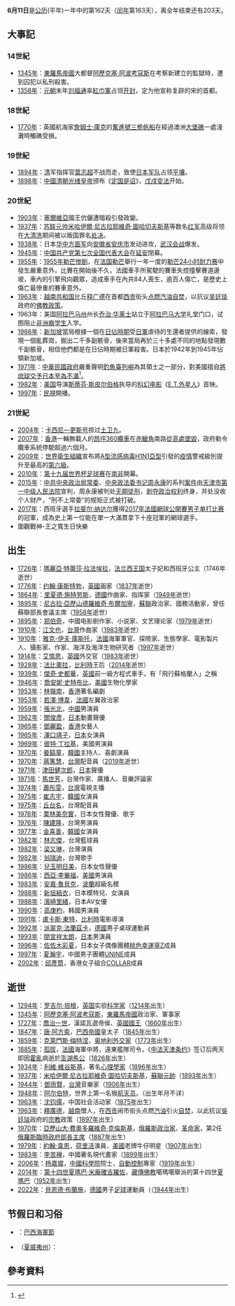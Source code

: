 {{noteTA
|1=zh-tw:利曼;zh-cn:勒芒;
}}
{{DayInMonth|6}}
'''6月11日'''是[[公历|公历]](平年)一年中的第162天（[[闰年|闰年]]第163天），离全年结束还有203天。

== 大事記 ==
=== 14世紀 ===
* [[1345年|1345年]]：[[東羅馬帝國|東羅馬帝國]]大都督[[阿歷克塞·阿波考寇斯|阿歷克塞·阿波考寇斯]]在考察新建立的監獄時，遭到囚犯以私刑殺害。
* [[1358年|1358年]]：[[元朝|元朝]]末年[[刘福通|刘福通]]率[[紅巾軍|紅巾軍]]占领[[开封市|开封]]，定为他宣称复辟的宋的首都。

=== 18世紀 ===
* [[1770年|1770年]]：英國航海家[[詹姆士·庫克|詹姆士·庫克]]的[[奮進號三桅帆船|奮進號三桅帆船]]在經過澳洲[[大堡礁|大堡礁]]一處淺灘時觸礁受損。

=== 19世紀 ===
* [[1894年|1894年]]：[[清朝|清]]军指挥官[[葉志超|葉志超]]不战而走，致使[[日本军|日本军队]]占领[[平壤|平壤]]。
* [[1898年|1898年]]：[[中國|中國]][[清朝|清朝]][[光绪帝|光绪皇帝]]颁布《[[定国是诏|定国是诏]]》，[[戊戌变法|戊戌变法]]开始。

=== 20世紀 ===
* [[1903年|1903年]]：[[塞尔维亚王国_(近代)|塞爾維亞]]國王伉儷遭暗殺引發政變。
* [[1937年|1937年]]：[[苏联元帅列表|苏联元帅]][[米哈伊爾·尼古拉耶維奇·圖哈切夫斯基|米哈伊爾·尼古拉耶維奇·圖哈切夫斯基]]等数名[[苏联红军|红军]]高级将领在[[大清洗|大清洗]]期间被以叛国罪名[[图哈切夫斯基案件|处决]]。
* [[1938年|1938年]]：日本[[中支那方面军|华中方面军]]向[[安徽省|安徽省]][[安庆市|安庆市]]发动进攻，[[武汉会战|武汉会战]]爆发。
* [[1945年|1945年]]：[[中国共产党第七次全国代表大会|中国共产党第七次全国代表大会]]在[[延安市|延安]]閉幕。
* [[1955年|1955年]]：[[1955年勒芒惨剧|1955年勒芒惨剧]]，在[[法国|法国]][[勒芒|勒芒]]舉行一年一度的[[勒芒24小时耐力赛|勒芒24小时耐力赛]]中發生嚴重意外，比賽在開始後不久，法國車手{{link-en|皮耶·李維格|Pierre Levegh}}所駕駛的賽車失控撞擊賽道邊坡，車內的引擎飛向觀眾，造成車手在內共84人喪生，逾百人傷亡，是歷史上傷亡最慘重的賽車意外。
* [[1963年|1963年]]：[[越南共和国|越南共和国]]比丘[[释广德|释广德]]在首都[[胡志明市|西贡]]街头[[殉教|点燃汽油自焚]]，以抗议[[吴廷琰|吴廷琰]]政府的[[佛教徒危机|佛教政策]]。
* 1963年：美国[[阿拉巴马州|阿拉巴马州]]州长[[乔治·华莱士|乔治·华莱士]]站立于[[阿拉巴马大学|阿拉巴马大学]]礼堂门口，试图阻止[[非洲裔美国人|非洲裔学生]]入学。
* [[1966年|1966年]]：[[新加坡|新加坡]]當局根據一個在[[新加坡日佔時期|日佔時期]]受[[日本军|日軍]]虐待的生還者提供的線索，發現一個亂葬崗，掘出二千多副骸骨，後來當局再於三十多處不同的地點發現數千副骸骨，相信他們都是在日佔時期被日軍殺害。日本於1942年到1945年佔領新加坡。
* [[1971年|1971年]]：[[中華民國政府|中華民國政府]]嚴重聲明[[釣魚臺列嶼|釣魚臺列嶼]]為其領土之一部分，對美國擅自[[沖繩返還|將琉球交予日本]][[釣魚臺列嶼主權問題|至為不滿]]<ref>{{Cite web|title=關於我政府對日本外務省網站有關釣魚臺列嶼十六題問與答逐題駁斥全文|url=https://www.mofa.gov.tw/cp.aspx?n=445|publisher=[[中华民国外交部|中华民国外交部]]條約法律司|access-date=2021-06-10|archive-date=2021-06-10|archive-url=https://web.archive.org/web/20210610233831/https://www.mofa.gov.tw/cp.aspx?n=445|dead-url=no}}</ref>。
* [[1982年|1982年]]：[[美国|美国]]导演[[斯蒂芬·斯皮尔伯格|斯蒂芬·斯皮尔伯格]]执导的[[科幻电影|科幻电影]]《[[E.T.外星人|E.T.外星人]]》首映。
* [[1997年|1997年]]：[[民視|民視]]開播。

=== 21世紀 ===
* [[2004年|2004年]]：[[卡西尼－惠更斯号|卡西尼—更斯号]]掠过[[土卫九|土卫九]]。
* [[2007年|2007年]]：[[香港|香港]]一輛無載人的[[昂坪360|昂坪360]][[索道|纜車]]在[[赤鱲角|赤鱲角]]南路[[昂坪纜車墮下事故|從高處墜毀]]，政府勒令纜車系統停駛超過六個月。
* [[2009年|2009年]]：[[世界衛生組織|世界衛生組織]]宣布將[[A型流感病毒H1N1亞型|A型流感病毒H1N1亞型]]引發的[[2009年H1N1新型流感疫情|疫情]]警戒級別提升至最高的[[流感大流行警告|第六級]]。
* [[2010年|2010年]]：[[2010年國際足協世界盃|第十九届世界杯足球赛]]在[[南非|南非]]開幕。
* [[2015年|2015年]]：[[中共中央政治局常委|中共中央政治局常委]]、[[中央政法委书记|中央政法委书记]][[周永康|周永康]]的系列[[周永康|案件]]由[[天津市第一中级人民法院|天津市第一中级人民法院]]宣判，周永康被判处[[无期徒刑|无期徒刑]]，[[剥夺政治权利|剥夺政治权利]]终身，并处没收个人财产，“刑不上常委”的规矩正式被打破。
* [[2017年|2017年]]：西班牙選手[[拉斐尔·纳达尔|拉斐尔·纳达尔]]獲得[[2017年法國網球公開賽|2017年法國網球公開賽]][[2017年法國網球公開賽男子單打比賽|男子单打比赛]]的冠軍，成為史上第一位能在單一大滿貫拿下十座冠軍的網球選手。
*圍觀戰神-王之寬生日快樂

== 出生 ==
* [[1726年|1726年]]：[[瑪麗亞·特蕾莎·拉法埃拉_(西班牙)|瑪麗亞·特蕾莎·拉法埃拉]]，[[法兰西王国|法兰西王国]]太子妃和西班牙公主（1746年逝世）
* [[1776年|1776年]]：[[约翰·康斯特勃|约翰·康斯特勃]]，[[英國|英國]]画家（[[1837年|1837年]]逝世）
* [[1864年|1864年]]：[[里夏德·施特劳斯|里夏德·施特劳斯]]，[[德國|德國]]作曲家、指挥家（[[1949年|1949年]]逝世）
* [[1895年|1895年]]：[[尼古拉·亞歷山德羅維奇·布爾加寧|尼古拉·亞歷山德羅維奇·布爾加寧]]，[[蘇聯|蘇聯]]政治家、國務活動家，曾任蘇聯部長會議主席（[[1958年|1958年]]逝世）
* [[1895年|1895年]]：[[郑伯奇|郑伯奇]]，中國电影剧作家、小说家、文艺理论家（[[1979年|1979年]]逝世）
* [[1910年|1910年]]：[[江文也|江文也]]，[[台灣|台灣]]作曲家（[[1983年|1983年]]逝世）
* [[1910年|1910年]]：[[雅克-伊夫·庫斯托|雅克-伊夫·庫斯托]]，[[法國|法國]]海軍軍官、探險家、生態學家、電影製片人、攝影家、作家、海洋及海洋生物研究者（[[1997年|1997年]]逝世）
* [[1914年|1914年]]：[[艾惕思|艾惕思]]，[[英國|英國]]外交官（[[1983年|1983年]]逝世）
* [[1928年|1928年]]：[[法比奧拉王后_(比利時)|法比奧拉]]，[[比利時|比利時]]王后（[[2014年|2014年]]逝世）
* [[1939年|1939年]]：[[傑奇·史都華|傑奇·史都華]]，[[英國|英國]]前一級方程式車手，有「飛行蘇格蘭人」之稱
* [[1946年|1946年]]：[[喬安妮·史特布比|喬安妮·史特布比]]，[[美國|美國]]生物化學家
* [[1953年|1953年]]：[[南燕_(編劇)|林嶺南]]，[[香港|香港]]著名編劇
* [[1953年|1953年]]：[[若澤·博韋|若澤·博韋]]，[[法國|法國]]左翼政治家
* [[1959年|1959年]]：[[張光北|張光北]]，[[中國|中國]]男演員
* [[1962年|1962年]]：[[關俊彥|關俊彥]]，[[日本|日本]]動畫聲優
* [[1965年|1965年]]：[[鄧麗盈|鄧麗盈]]，[[香港|香港]]女藝人
* [[1965年|1965年]]：[[澤口靖子|澤口靖子]]，[[日本|日本]]女演員
* [[1969年|1969年]]：[[彼特·丁拉基|彼特·丁拉基]]，美國男演員
* [[1970年|1970年]]：[[姜鎬童|姜鎬童]]，[[韓國|韓國]]主持人、喜劇演員
* [[1970年|1970年]]：[[蔣篤慧|蔣篤慧]]，[[台灣|台灣]]配音員（[[2019年|2019年]]逝世）
* [[1971年|1971年]]：[[津田健次郎|津田健次郎]]，[[日本|日本]]聲優
* [[1971年|1971年]]：[[馬世芳|馬世芳]]，台灣作家、廣播人、音樂評論家
* [[1974年|1974年]]：[[蕭彤雯|蕭彤雯]]，[[台灣|台灣]]電視主播
* [[1975年|1975年]]：[[崔志宇|崔志宇]]，[[韓國|韓國]]女演員
* [[1975年|1975年]]：[[丘台名|丘台名]]，台灣配音員
* [[1976年|1976年]]：[[栗林美奈實|栗林美奈實]]，日本女性聲優、歌手
* [[1976年|1976年]]：[[陳建隆|陳建隆]]，台灣男演員
* [[1977年|1977年]]：[[金喜善|金喜善]]，[[韓國|韓國]]女演員
* [[1982年|1982年]]：[[林志傑|林志傑]]，台灣籃球員
* [[1982年|1982年]]：[[梁又琳|梁又琳]]，台灣演員
* [[1982年|1982年]]：[[翁瑞迪|翁瑞迪]]，台灣歌手
* [[1986年|1986年]]：[[兒玉明日美|兒玉明日美]]，日本女性聲優
* [[1986年|1986年]]：[[西亞·李畢福|西亞·李畢福]]，[[美國|美國]]男演員
* [[1983年|1983年]]：[[安嘉·魯貝克|安嘉·魯貝克]]，[[波蘭|波蘭]]超級名模
* [[1988年|1988年]]：[[新垣結衣|新垣結衣]]，日本模特兒、女演員
* [[1988年|1988年]]：[[濱崎里緒|濱崎里緒]]，日本AV女優
* [[1990年|1990年]]：[[高庚杓|高庚杓]]，韩國男演員
* [[1991年|1991年]]：[[盧卡斯·東特|盧卡斯·東特]]，[[比利時|比利時]]電影導演
* [[1992年|1992年]]：[[派翠克·法蘭茲卡|派翠克·法蘭茲卡]]，[[德國|德國]]男子桌球運動員
* [[1993年|1993年]]：[[間宮祥太朗|間宮祥太朗]]，[[日本|日本]]男演員
* [[1996年|1996年]]：[[佐佐木彩夏|佐佐木彩夏]]，日本女子偶像團體[[桃色幸運草Z|桃色幸運草Z]]成員
* [[1997年|1997年]]：[[夏瀚宇|夏瀚宇]]，中國男子團體[[UNINE|UNINE]]成員
* [[2002年|2002年]]：[[邱彥筒|邱彥筒]]，香港女子組合[[COLLAR|COLLAR]]成員

== 逝世 ==
* [[1294年|1294年]]：[[罗吉尔·培根|罗吉尔·培根]]，[[英国|英国]]实验[[科学家|科学家]]（[[1214年|1214年]]出生）
* [[1345年|1345年]]：[[阿歷克塞·阿波考寇斯|阿歷克塞·阿波考寇斯]]，[[東羅馬帝國|東羅馬帝國]]政治家、軍事家
* [[1727年|1727年]]：[[乔治一世_(大不列颠)|喬治一世]]，漢諾瓦選帝侯、[[英國國王|英國國王]]（[[1660年|1660年]]出生）
* [[1847年|1847年]]：[[巴西皇太子阿方索|唐·阿方索]]，[[巴西帝國|巴西帝國]]皇太子（[[1845年|1845年]]出生）
* [[1859年|1859年]]：[[克萊門斯·梅特涅|克萊門斯·梅特涅]]，[[奥地利|奥地利]][[外交家|外交家]]（[[1773年|1773年]]出生）
* [[1885年|1885年]]：[[孤拔|孤拔]]，[[法國|法國]]海軍中將，遠東艦隊司令，《[[中法天津条约|中法天津条约]]》签订后两天即因[[霍亂|霍亂]]病逝於[[澎湖|澎湖]][[馬公|馬公]]（[[1826年|1826年]]出生）
* [[1934年|1934年]]：[[利維·維谷斯基|利維·維谷斯基]]，著名[[心理學家|心理學家]]（[[1896年|1896年]]出生）
* [[1937年|1937年]]：[[米哈伊爾·尼古拉耶維奇·圖哈切夫斯基|米哈伊爾·尼古拉耶維奇·圖哈切夫斯基]]，[[蘇聯元帥|蘇聯元帥]]（[[1893年|1893年]]出生）
* [[1944年|1944年]]：[[鄧雨賢|鄧雨賢]]，[[台灣|台灣]]音樂家（[[1906年|1906年]]出生）
* [[1948年|1948年]]：[[阿爾伯特_(猴子)|阿尔伯特]]，世界上第一名猴[[航天员|航天员]]。（出生年月不详）
* [[1963年|1963年]]：[[沈钧儒|沈钧儒]]，中国社会活动家（[[1875年|1875年]]出生）
* [[1963年|1963年]]：[[釋廣德|釋廣德]]，[[越南|越南]]僧人，在[[胡志明市|西贡]]闹市街头点燃[[汽油|汽油]]引火[[自焚|自焚]]，以此抗议[[吳廷琰|吳廷琰]]政府的[[宗教|宗教]]政策（[[1897年|1897年]]出生）
* [[1970年|1970年]]：[[亞歷山大·費奧多羅維奇·克倫斯基|亞歷山大·費奧多羅維奇·克倫斯基]]，[[俄羅斯|俄羅斯]][[政治家|政治家]]、[[革命家|革命家]]，第2任[[俄羅斯政府首腦列表|俄羅斯臨時政府部長主席]]（[[1887年|1887年]]出生）
* [[1979年|1979年]]：[[約翰·韋恩|約翰·韋恩]]，[[荷里活|荷里活]]演員、[[美國|美國]]老牌牛仔明星（[[1907年|1907年]]出生）
* [[1983年|1983年]]：[[李苦禅|李苦禅]]，中國著名現代畫家（[[1899年|1899年]]出生）
* [[2006年|2006年]]：[[杨嘉墀|杨嘉墀]]，[[中國科學院|中國科學院]]院士，[[自動控制|自動控制]]專家（[[1919年|1919年]]出生）
* [[2014年|2014年]]：[[第十四世夏瑪巴·米龐確吉羅佐|第十四世夏瑪巴·米龐確吉羅佐]]，[[藏傳佛教|藏傳佛教]]噶瑪噶舉派的第十四世[[夏瑪巴|夏瑪巴]]（[[1952年|1952年]]出生）
* [[2022年|2022年]]：[[貝恩德·布蘭施|貝恩德·布蘭施]]，[[德國|德國]]男子[[足球|足球]]運動員（（[[1944年|1944年]]出生）

== 节假日和习俗 ==
* {{BRA}}：[[軍人節#巴西|巴西海軍節]]
* {{USA}}（[[夏威夷州|夏威夷州]]）：{{le|卡美哈梅哈日|King Kamehameha I Day}}

== 參考資料 ==
{{reflist}}
{{Commonscat|11 June}}
{{月份}}